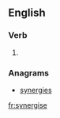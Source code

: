 ==English==

===Verb===
{{en-verb|synergis}}

# {{alternative spelling of|synergize|lang=en}}

===Anagrams===
* [[synergies#English|synergies]]

[[fr:synergise]]